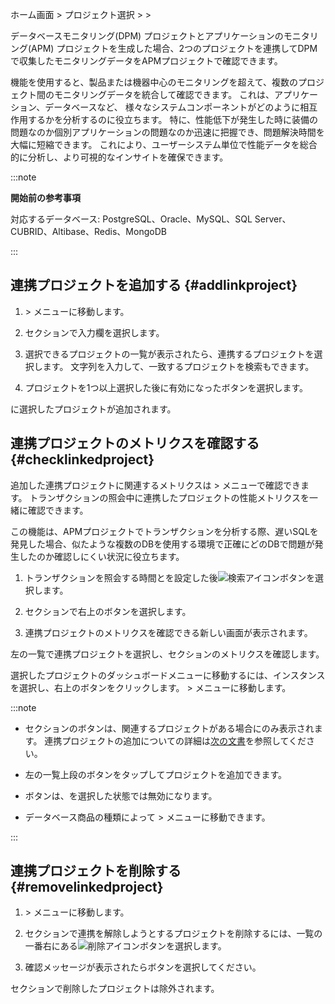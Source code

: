 ホーム画面 &gt; プロジェクト選択 &gt; <Cmdname sid="side_management" className="uitext" /> &gt; <Cmdname sid="side_correlatedProjectManagement" className="uitext" />

データベースモニタリング(DPM) プロジェクトとアプリケーションのモニタリング(APM) プロジェクトを生成した場合、2つのプロジェクトを連携してDPMで収集したモニタリングデータをAPMプロジェクトで確認できます。

<ImgLang img="linked-project-management.png" desc="相関プロジェクト管理" />

<Cmdname sid="side_correlatedProjectManagement" className="uitext" />機能を使用すると、製品または機器中心のモニタリングを超えて、複数のプロジェクト間のモニタリングデータを統合して確認できます。 これは、アプリケーション、データベースなど、 様々なシステムコンポーネントがどのように相互作用するかを分析するのに役立ちます。 特に、性能低下が発生した時に装備の問題なのか個別アプリケーションの問題なのか迅速に把握でき、問題解決時間を大幅に短縮できます。 <Cmdname sid="side_correlatedProjectManagement" className="uitext" />これにより、ユーザーシステム単位で性能データを総合的に分析し、より可視的なインサイトを確保できます。

:::note

**開始前の参考事項**

対応するデータベース: PostgreSQL、Oracle、MySQL、SQL Server、CUBRID、Altibase、Redis、MongoDB

:::

## 連携プロジェクトを追加する {#addlinkproject}

1. <Cmdname sid="side_management" className="uitext" /> &gt; <Cmdname sid="side_correlatedProjectManagement" className="uitext" />メニューに移動します。

2. <Cmdname sid="TTL07015" className="uitext" />セクションで<Cmdname sid="project_selection" className="uitext" />入力欄を選択します。

   <ImgLang img="linked-project-management-add-project.png" desc="相関プロジェクト管理" />

3. 選択できるプロジェクトの一覧が表示されたら、連携するプロジェクトを選択します。 文字列を入力して、一致するプロジェクトを検索もできます。

4. プロジェクトを1つ以上選択した後に有効になった<Cmdname sid="add" className="uitext" />ボタンを選択します。

<Cmdname sid="TTL07016" className="uitext" />に選択したプロジェクトが追加されます。

## 連携プロジェクトのメトリクスを確認する{#checklinkedproject}

追加した連携プロジェクトに関連するメトリクスは<Cmdname sid="side_analysis" className="uitext" /> &gt; <Cmdname sid="side_hitmap" className="uitext" />メニューで確認できます。 トランザクションの照会中に連携したプロジェクトの性能メトリクスを一緒に確認できます。

この機能は、APMプロジェクトでトランザクションを分析する際、遅いSQLを発見した場合、似たような複数のDBを使用する環境で正確にどのDBで問題が発生したのか確認しにくい状況に役立ちます。

<ImgLang img="linked-project-db-hitmap.png" desc="ヒットマップ" />

1. トランザクションを照会する時間と<Cmdname sid="application" className="uitext" />を設定した後![検索アイコン](/img/ico-btn-search.png)ボタンを選択します。

2. <Cmdname sid="hitmap_transaction" className="uitext" />セクションで右上の<Cmdname sid="BTN08519" className="uitext" />ボタンを選択します。

3. 連携プロジェクトのメトリクスを確認できる新しい画面が表示されます。

   <ImgLang img="linked-project-db-instance-dahboard.png" desc="連携プロジェクト" />

左の一覧で連携プロジェクトを選択し、<Cmdname sid="TTL08442" className="uitext" />セクションのメトリクスを確認します。 

<ImgLang img="linked-project-db-instance-dahboard-select-instance.png" desc="連携プロジェクト" />

選択したプロジェクトのダッシュボードメニューに移動するには、インスタンスを選択し、右上の<Cmdname sid="BTN08444" className="uitext" />ボタンをクリックします。 <Cmdname sid="side_dashboard" className="uitext" /> &gt; <Cmdname sid="side_dbMonitoring" className="uitext" />メニューに移動します。

:::note

- <Cmdname sid="hitmap_transaction" className="uitext" />セクションの<Cmdname sid="BTN08519" className="uitext" />ボタンは、関連するプロジェクトがある場合にのみ表示されます。 連携プロジェクトの追加についての詳細は[次の文書](#addlinkproject)を参照してください。

- 左の<Cmdname sid="TTL07151" className="uitext" />一覧上段の<Cmdname sid="add" className="uitext" />ボタンをタップしてプロジェクトを追加できます。

- <Cmdname sid="BTN08444" className="uitext" />ボタンは、<Cmdname sid="all" className="uitext" />を選択した状態では無効になります。

  <ImgLang img="linked-project-db-instance-dahboard-not-allowed-btn.png" desc="インスタンスダッシュボード" />

- データベース商品の種類によって<Cmdname sid="side_analysis" className="uitext" /> &gt; <Cmdname sid="side_dbTrend" className="uitext" />メニューに移動できます。

:::

## 連携プロジェクトを削除する{#removelinkedproject}

1. <Cmdname sid="side_management" className="uitext" /> &gt; <Cmdname sid="side_correlatedProjectManagement" className="uitext" />メニューに移動します。

2. <Cmdname sid="TTL07016" className="uitext" />セクションで連携を解除しようとするプロジェクトを削除するには、一覧の一番右にある![削除アイコン](/img/ico-trash.svg)ボタンを選択します。

3. 確認メッセージが表示されたら<Cmdname sid="delete" className="uitext" />ボタンを選択してください。

<Cmdname sid="TTL07016" className="uitext" />セクションで削除したプロジェクトは除外されます。
